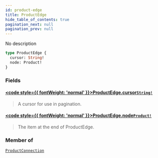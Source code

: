 ```yaml
---
id: product-edge
title: ProductEdge
hide_table_of_contents: true
pagination_next: null
pagination_prev: null
---
```








No description

```graphql
type ProductEdge {
  cursor: String!
  node: Product!
}
```


### Fields

#### [<code style={{ fontWeight: 'normal' }}>ProductEdge.<b>cursor</b></code>](#)<Bullet />[`String!`](/scalars/string) <Badge class="secondary" text="non-null"/> <Badge class="secondary" text="scalar"/>
> A cursor for use in pagination.
> 

#### [<code style={{ fontWeight: 'normal' }}>ProductEdge.<b>node</b></code>](#)<Bullet />[`Product!`](/objects/product) <Badge class="secondary" text="non-null"/> <Badge class="secondary" text="object"/>
> The item at the end of ProductEdge.
> 



### Member of

[`ProductConnection`](/objects/product-connection)  <Badge class="secondary" text="object"/>



